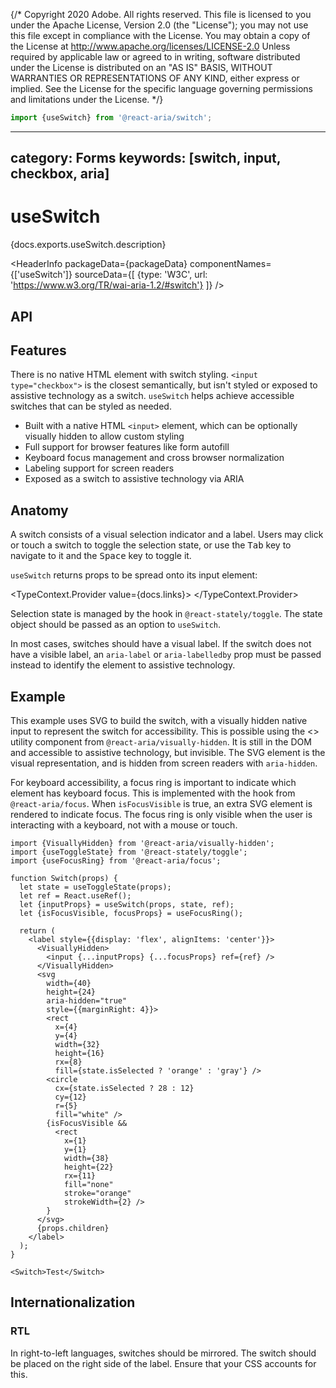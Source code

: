 {/* Copyright 2020 Adobe. All rights reserved.
This file is licensed to you under the Apache License, Version 2.0 (the "License");
you may not use this file except in compliance with the License. You may obtain a copy
of the License at http://www.apache.org/licenses/LICENSE-2.0
Unless required by applicable law or agreed to in writing, software distributed under
the License is distributed on an "AS IS" BASIS, WITHOUT WARRANTIES OR REPRESENTATIONS
OF ANY KIND, either express or implied. See the License for the specific language
governing permissions and limitations under the License. */}



```jsx import
import {useSwitch} from '@react-aria/switch';
```

---
category: Forms
keywords: [switch, input, checkbox, aria]
---

# useSwitch

<p>{docs.exports.useSwitch.description}</p>

<HeaderInfo
  packageData={packageData}
  componentNames={['useSwitch']}
  sourceData={[
    {type: 'W3C', url: 'https://www.w3.org/TR/wai-aria-1.2/#switch'}
  ]} />

## API

<FunctionAPI function={docs.exports.useSwitch} links={docs.links} />

## Features

There is no native HTML element with switch styling. `<input type="checkbox">`
is the closest semantically, but isn't styled or exposed to assistive technology
as a switch. `useSwitch` helps achieve accessible switches that can be styled as needed.

* Built with a native HTML `<input>` element, which can be optionally visually
  hidden to allow custom styling
* Full support for browser features like form autofill
* Keyboard focus management and cross browser normalization
* Labeling support for screen readers
* Exposed as a switch to assistive technology via ARIA

## Anatomy

<Anatomy />

A switch consists of a visual selection indicator and a label. Users may click or touch a switch
to toggle the selection state, or use the <kbd>Tab</kbd> key to navigate to it and the <kbd>Space</kbd> key to toggle it.

`useSwitch` returns props to be spread onto its input element:

<TypeContext.Provider value={docs.links}>
  <InterfaceType properties={docs.links[docs.exports.useSwitch.return.id].properties} />
</TypeContext.Provider>

Selection state is managed by the <TypeLink links={statelyDocs.links} type={statelyDocs.exports.useToggleState} />
hook in `@react-stately/toggle`. The state object should be passed as an option to `useSwitch`.

In most cases, switches should have a visual label. If the switch does not have a visible label,
an `aria-label` or `aria-labelledby` prop must be passed instead to identify the element to assistive
technology.

## Example

This example uses SVG to build the switch, with a visually hidden native input to represent
the switch for accessibility. This is possible using
the &lt;<TypeLink links={hiddenDocs.links} type={hiddenDocs.exports.VisuallyHidden} />&gt;
utility component from `@react-aria/visually-hidden`. It is still in the DOM and accessible to assistive technology,
but invisible. The SVG element is the visual representation, and is hidden from screen readers
with `aria-hidden`.

For keyboard accessibility, a focus ring is important to indicate which element has keyboard focus.
This is implemented with the <TypeLink links={focusDocs.links} type={focusDocs.exports.useFocusRing} />
hook from `@react-aria/focus`. When `isFocusVisible` is true, an extra SVG element is rendered to
indicate focus. The focus ring is only visible when the user is interacting with a keyboard,
not with a mouse or touch.

```tsx example
import {VisuallyHidden} from '@react-aria/visually-hidden';
import {useToggleState} from '@react-stately/toggle';
import {useFocusRing} from '@react-aria/focus';

function Switch(props) {
  let state = useToggleState(props);
  let ref = React.useRef();
  let {inputProps} = useSwitch(props, state, ref);
  let {isFocusVisible, focusProps} = useFocusRing();

  return (
    <label style={{display: 'flex', alignItems: 'center'}}>
      <VisuallyHidden>
        <input {...inputProps} {...focusProps} ref={ref} />
      </VisuallyHidden>
      <svg
        width={40}
        height={24}
        aria-hidden="true"
        style={{marginRight: 4}}>
        <rect
          x={4}
          y={4}
          width={32}
          height={16}
          rx={8}
          fill={state.isSelected ? 'orange' : 'gray'} />
        <circle
          cx={state.isSelected ? 28 : 12}
          cy={12}
          r={5}
          fill="white" />
        {isFocusVisible &&
          <rect
            x={1}
            y={1}
            width={38}
            height={22}
            rx={11}
            fill="none"
            stroke="orange"
            strokeWidth={2} />
        }
      </svg>
      {props.children}
    </label>
  );
}

<Switch>Test</Switch>
```

## Internationalization

### RTL

In right-to-left languages, switches should be mirrored. The switch should be placed on the right
side of the label. Ensure that your CSS accounts for this.
